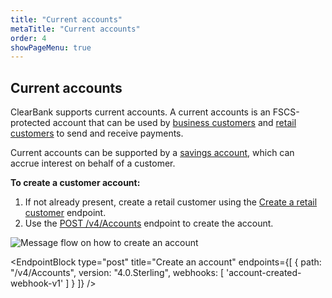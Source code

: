 ```yaml
---
title: "Current accounts"
metaTitle: "Current accounts"
order: 4
showPageMenu: true
---
```



## Current accounts

ClearBank supports current accounts. A current accounts is an FSCS-protected account that can be used by [business customers](./business-customers) and [retail customers](./retail-customers) to send and receive payments.

Current accounts can be supported by a [savings account](./savings-accounts), which can accrue interest on behalf of a customer.

**To create a customer account:**
1. If not already present, create a retail customer using the [Create a retail customer](./manage-retail-customers) endpoint.
2. Use the [POST /v4/Accounts](#create-an-account) endpoint to create the account.

![Message flow on how to create an account](/assets/images/current-account-create.svg)

<EndpointBlock
  type="post"
  title="Create an account"
  endpoints={[
    {
      path: "/v4/Accounts",
      version: "4.0.Sterling",
      webhooks: [
        'account-created-webhook-v1'
      ]
    }
  ]}
/>

<WebhookPlaceholder render='account-created-webhook-v1' />
